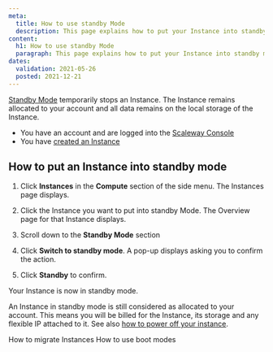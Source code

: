 ```yaml
---
meta:
  title: How to use standby Mode
  description: This page explains how to put your Instance into standby mode
content:
  h1: How to use standby Mode
  paragraph: This page explains how to put your Instance into standby mode
dates:
  validation: 2021-05-26
  posted: 2021-12-21
---
```


[Standby Mode](/compute/instances/concepts#stand-by-mode) temporarily stops an Instance. The Instance remains allocated to your account and all data remains on the local storage of the Instance.

<Message type="requirement">

  - You have an account and are logged into the [Scaleway Console](https://console.scaleway.com)
  - You have [created an Instance](/compute/instances/how-to/create-an-instance)

</Message>

## How to put an Instance into standby mode

1. Click **Instances** in the **Compute** section of the side menu. The Instances page displays.

2. Click the Instance you want to put into standby Mode. The Overview page for that Instance displays.

3. Scroll down to the **Standby Mode** section

  <Lightbox src="scaleway-standby-mode.png" alt="" />

4. Click **Switch to standby mode**. A pop-up displays asking you to confirm the action.

5. Click **Standby** to confirm.

Your Instance is now in standby mode. 

<Message type="important">

  An Instance in standby mode is still considered as allocated to your account. This means you will be billed for the Instance, its storage and any flexible IP attached to it. See also [how to power off your instance](/compute/instances/how-to/power-off-instance/).

</Message>

<Navigation title="See Also">
  <PreviousButton to="/compute/instances/how-to/migrate-instances/">How to migrate Instances</PreviousButton>
  <NextButton to="/compute/instances/how-to/use-boot-modes/">How to use boot modes</NextButton>
</Navigation>

